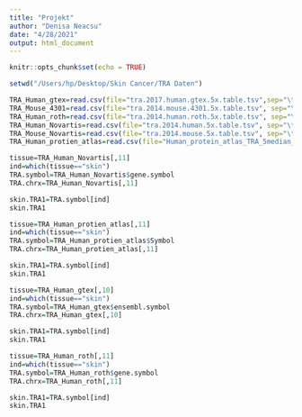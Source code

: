 ```yaml
---
title: "Projekt"
author: "Denisa Neacsu"
date: "4/28/2021"
output: html_document
---
```


```r
knitr::opts_chunk$set(echo = TRUE)
```

```r
setwd("/Users/hp/Desktop/Skin Cancer/TRA Daten")

TRA_Human_gtex=read.csv(file="tra.2017.human.gtex.5x.table.tsv",sep="\t")
TRA_Mouse_4301=read.csv(file="tra.2014.mouse.4301.5x.table.tsv", sep="\t")
TRA_Human_roth=read.csv(file="tra.2014.human.roth.5x.table.tsv", sep="\t")
TRA_Human_Novartis=read.csv(file="tra.2014.human.5x.table.tsv", sep="\t")
TRA_Mouse_Novartis=read.csv(file="tra.2014.mouse.5x.table.tsv", sep="\t")
TRA_Human_protien_atlas=read.csv(file="Human_protein_atlas_TRA_5median_genes_annotated.tsv", sep=",")
```

```r
tissue=TRA_Human_Novartis[,11]
ind=which(tissue=="skin")
TRA.symbol=TRA_Human_Novartis$gene.symbol
TRA.chrx=TRA_Human_Novartis[,11]

skin.TRA1=TRA.symbol[ind]
skin.TRA1
```

```r
tissue=TRA_Human_protien_atlas[,11]
ind=which(tissue=="skin")
TRA.symbol=TRA_Human_protien_atlas$Symbol
TRA.chrx=TRA_Human_protien_atlas[,11]

skin.TRA1=TRA.symbol[ind]
skin.TRA1
```

```r
tissue=TRA_Human_gtex[,10]
ind=which(tissue=="skin")
TRA.symbol=TRA_Human_gtex$ensembl.symbol
TRA.chrx=TRA_Human_gtex[,10]

skin.TRA1=TRA.symbol[ind]
skin.TRA1
```

```r
tissue=TRA_Human_roth[,11]
ind=which(tissue=="skin")
TRA.symbol=TRA_Human_roth$gene.symbol
TRA.chrx=TRA_Human_roth[,11]

skin.TRA1=TRA.symbol[ind]
skin.TRA1
```


